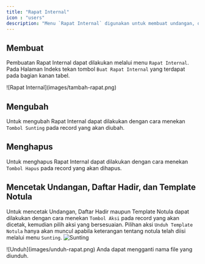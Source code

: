 ```yaml
---
title: "Rapat Internal"
icon : "users"
description: "Menu `Rapat Internal` digunakan untuk membuat undangan, daftar hadir dan template notula Rapat Internal."
---
```


## Membuat
Pembuatan Rapat Internal dapat dilakukan melalui menu `Rapat Internal`. Pada Halaman Indeks tekan tombol `Buat Rapat Internal` yang terdapat pada bagian kanan tabel.
<Frame caption="Tampilan Membuat Rapat Internal">
    ![Rapat Internal](images/tambah-rapat.png)
</Frame>

## Mengubah

Untuk mengubah Rapat Internal dapat dilakukan dengan cara menekan `Tombol Sunting` pada record yang akan diubah.

## Menghapus

Untuk menghapus Rapat Internal dapat dilakukan dengan cara menekan `Tombol Hapus` pada record yang akan dihapus.

## Mencetak Undangan, Daftar Hadir, dan Template Notula

Untuk mencetak Undangan, Daftar Hadir maupun Template Notula dapat dilakukan dengan cara menekan `Tombol Aksi` pada record yang akan dicetak, kemudian pilih aksi yang bersesuaian.
<Warning>
    Pilihan aksi `Unduh Template Notula` hanya akan muncul apabila keterangan tentang notula telah diisi melalui menu `Sunting`.
    <Frame caption="Tampilan Sunting Keterangan Notula">
    ![Sunting](images/edit-rapat.png)
</Frame>
</Warning>

<Frame caption="Tampilan Cetak">
    ![Unduh](images/unduh-rapat.png)
</Frame>

<Tip>
    Anda dapat mengganti nama file  yang diunduh.
</Tip>



